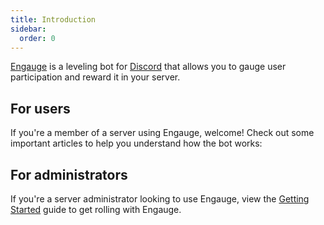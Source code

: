 ```yaml
---
title: Introduction
sidebar:
  order: 0
---
```



[Engauge](https://engau.ge/) is a leveling bot for
[Discord](https://discord.com/) that allows you to gauge user participation and
reward it in your server.

<LinkCard
  title="Engauge"
  description="Visit the main site."
  href="https://engau.ge/"
/>

## For users

If you're a member of a server using Engauge, welcome! Check out some important
articles to help you understand how the bot works:

<CardGrid>
  <LinkCard
    title="Experience"
    href="/overview/xp"
    description="Learn about the XP system."
  />
  <LinkCard
    title="Message counting"
    href="/overview/messages"
    description="Learn how Engauge keeps track of your messages."
  />
  <LinkCard
    title="Voice tracking"
    href="/overview/voice"
    description="Learn how Engauge tracks your voice activity."
  />
  <LinkCard
    title="Economy"
    href="/overview/economy"
    description="Discover Engauge's economy system."
  />
</CardGrid>

## For administrators

If you're a server administrator looking to use Engauge, view the
[Getting Started](/setup/getting-started) guide to get rolling with Engauge.
